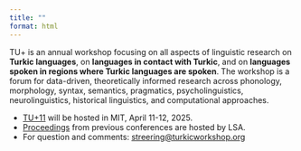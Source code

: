 ```yaml
---
title: ""
format: html
---
```


TU+ is an annual workshop focusing on all aspects of linguistic research on **Turkic languages**, on **languages in contact with Turkic**, and on **languages spoken in regions where Turkic languages are spoken**. The workshop is a forum for data-driven, theoretically informed research across phonology, morphology, syntax, semantics, pragmatics, psycholinguistics, neurolinguistics, historical linguistics, and computational approaches.

- [TU+11][thisyear] will be hosted in MIT, April 11-12, 2025.
- [Proceedings][p] from previous conferences are hosted by LSA.
- For question and comments: [streering@turkicworkshop.org][m]


[m]: mailto:streering@turkicworkshop.org
[p]: https://journals.linguisticsociety.org/proceedings/index.php/tu/issue/archive
[thisyear]: https://turkicworkshop.github.io/tu11